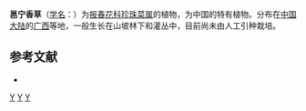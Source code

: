 {{Speciesbox 
| genus = Lysimachia
| species = heterobotrys
| authority =  Chen et [[胡启明|C. M. Hu]]
}}
'''邕宁香草'''（[[学名|学名]]：{{lang|la|''Lysimachia heterobotrys''}}）为[[报春花科|报春花科]][[珍珠菜属|珍珠菜属]]的植物，为中国的特有植物。分布在[[中国大陆|中国大陆]]的[[广西|广西]]等地，一般生长在山坡林下和灌丛中，目前尚未由人工引种栽培。

== 参考文献 ==
<div class="references-small">
* {{cite web| url =http://www.bioinfo.cn/db05/KmzwSpecies.php?action=view&id=17578| title =邕宁香草| work =《中国高等植物数据库全库》| publisher =中国科学院微生物研究所| author =昆明植物研究所| accessdate =2009-02-25| archive-date =2016-03-05| archive-url =https://web.archive.org/web/20160305045430/http://www.bioinfo.cn/db05/KmzwSpecies.php?action=view&id=17578| dead-url =yes}}
</div>
{{Taxonbar|from=Q15228272}}

[[Category:珍珠菜属|Y]]
[[Category:中國特有植物|Y]]
[[Category:广西植物|Y]]